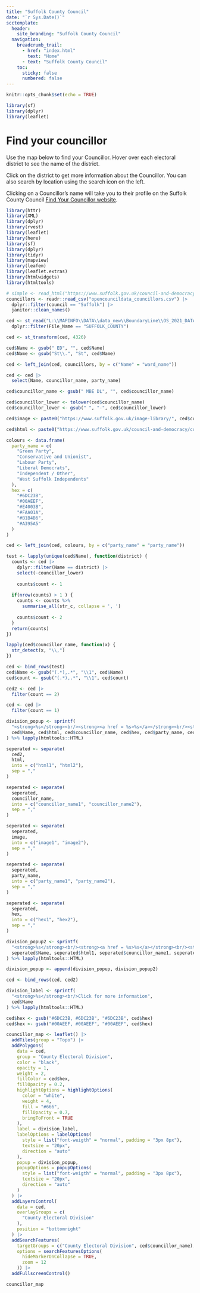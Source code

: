 ```yaml
---
title: "Suffolk County Council"
date: "`r Sys.Date()`"
scctemplate:
  header:
    site_branding: "Suffolk County Council"
  navigation:
    breadcrumb_trail:
      - href: "index.html"
        text: "Home"
      - text: "Suffolk County Council"
    toc:
      sticky: false
      numbered: false
---
```


```r
knitr::opts_chunk$set(echo = TRUE)

library(sf)
library(dplyr)
library(leaflet)
```

# Find your councillor

Use the map below to find your Councillor. Hover over each electoral district to see the name of the district. 

Click on the district to get more information about the Councillor. You can also search by location using the search icon on the left.

Clicking on a Councillor's name will take you to their profile on the Suffolk County Council [Find Your Councillor website](https://www.suffolk.gov.uk/council-and-democracy/councillors-and-elected-representatives/find-your-councillor).

```r
library(httr)
library(XML)
library(dplyr)
library(rvest)
library(leaflet)
library(here)
library(sf)
library(dplyr)
library(tidyr)
library(mapview)
library(leafem)
library(leaflet.extras)
library(htmlwidgets)
library(htmltools)

# simple <- read_html("https://www.suffolk.gov.uk/council-and-democracy/councillors-and-elected-representatives/find-your-councillor")
councillors <- readr::read_csv("opencouncildata_councillors.csv") |> 
  dplyr::filter(council == "Suffolk") |> 
  janitor::clean_names()

ced <- st_read("L:\\MAPINFO\\DATA\\data_new\\BoundaryLine\\OS_2021_DATA\\Data\\GB\\county_electoral_division.tab", quiet = TRUE) |> 
  dplyr::filter(File_Name == "SUFFOLK_COUNTY")

ced <- st_transform(ced, 4326)

ced$Name <- gsub(" ED", "", ced$Name)
ced$Name <- gsub("St\\.", "St", ced$Name)

ced <- left_join(ced, councillors, by = c("Name" = "ward_name"))

ced <- ced |> 
  select(Name, councillor_name, party_name)

ced$councillor_name <- gsub(" MBE DL", "", ced$councillor_name)

ced$councillor_lower <- tolower(ced$councillor_name)
ced$councillor_lower <- gsub(" ", "-", ced$councillor_lower)

ced$image <- paste0("https://www.suffolk.gov.uk/image-library/", ced$councillor_lower, "-ws-hr.jpg")

ced$html <- paste0("https://www.suffolk.gov.uk/council-and-democracy/councillors-and-elected-representatives/find-your-councillor/", ced$councillor_lower)

colours <- data.frame(
  party_name = c(
    "Green Party",
    "Conservative and Unionist",
    "Labour Party",
    "Liberal Democrats",
    "Independent / Other",
    "West Suffolk Independents"
  ),
  hex = c(
    "#6DC23B",
    "#00AEEF",
    "#E4003B",
    "#FAA01A",
    "#B1B4B6",
    "#A395A5"
  )
)

ced <- left_join(ced, colours, by = c("party_name" = "party_name"))

test <- lapply(unique(ced$Name), function(district) {
  counts <- ced |> 
    dplyr::filter(Name == district) |> 
    select(-councillor_lower)
  
    counts$count <- 1
  
  if(nrow(counts) > 1 ) {
    counts <- counts %>%
      summarise_all(str_c, collapse = ', ')
    
    counts$count <- 2
  }
  return(counts)
})

lapply(ced$councillor_name, function(x) {
  str_detect(x, "\\,")
})

ced <- bind_rows(test)
ced$Name <- gsub("(.*),.*", "\\1", ced$Name)
ced$count <- gsub("(.*),.*", "\\1", ced$count)

ced2 <- ced |> 
  filter(count == 2)

ced <- ced |> 
  filter(count == 1)

division_popup <- sprintf(
  "<strong>%s</strong><br/><strong><a href = %s>%s</a></strong><br/><strong><span style='color:%s;'>%s</span></strong><br/><img src=%s width = 240px/>",
  ced$Name, ced$html, ced$councillor_name, ced$hex, ced$party_name, ced$image
) %>% lapply(htmltools::HTML)

seperated <- separate(
  ced2,
  html,
  into = c("html1", "html2"),
  sep = ","
)

seperated <- separate(
  seperated,
  councillor_name,
  into = c("councillor_name1", "councillor_name2"),
  sep = ","
)

seperated <- separate(
  seperated,
  image,
  into = c("image1", "image2"),
  sep = ","
)

seperated <- separate(
  seperated,
  party_name,
  into = c("party_name1", "party_name2"),
  sep = ","
)

seperated <- separate(
  seperated,
  hex,
  into = c("hex1", "hex2"),
  sep = ","
)

division_popup2 <- sprintf(
  "<strong>%s</strong><br/><strong><a href = %s>%s</a></strong><br/><strong><span style='color:%s;'>%s</span></strong><br/><img src=%s width = 240px/><br/><strong><a href = %s>%s</a></strong><br/><strong><span style='color:%s;'>%s</span></strong><br/><img src=%s width = 240px/>",
  seperated$Name, seperated$html1, seperated$councillor_name1, seperated$hex1, seperated$party_name1, seperated$image1, seperated$html2, seperated$councillor_name2, seperated$hex2, seperated$party_name2, seperated$image2
) %>% lapply(htmltools::HTML)

division_popup <- append(division_popup, division_popup2)

ced <- bind_rows(ced, ced2)

division_label <- sprintf(
  "<strong>%s</strong><br/>Click for more information",
  ced$Name
) %>% lapply(htmltools::HTML)

ced$hex <- gsub("#6DC23B, #6DC23B", "#6DC23B", ced$hex)
ced$hex <- gsub("#00AEEF, #00AEEF", "#00AEEF", ced$hex)

councillor_map <- leaflet() |> 
  addTiles(group = "Topo") |> 
  addPolygons(
    data = ced,
    group = "County Electoral Division",
    color = "black",
    opacity = 1,
    weight = 2,
    fillColor = ced$hex,
    fillOpacity = 0.2,
    highlightOptions = highlightOptions(
      color = "white",
      weight = 4,
      fill = "#666",
      fillOpacity = 0.7,
      bringToFront = TRUE
    ),
    label = division_label,
    labelOptions = labelOptions(
      style = list("font-weigth" = "normal", padding = "3px 8px"),
      textsize = "20px",
      direction = "auto"
    ),
    popup = division_popup,
    popupOptions = popupOptions(
      style = list("font-weigth" = "normal", padding = "3px 8px"),
      textsize = "20px",
      direction = "auto"
    )
  ) |> 
  addLayersControl(
    data = ced,
    overlayGroups = c(
      "County Electoral Division"
    ),
    position = "bottomright"
  ) |> 
  addSearchFeatures(
    targetGroups = c("County Electoral Division", ced$councillor_name),
    options = searchFeaturesOptions(
      hideMarkerOnCollapse = TRUE,
      zoom = 12
    )) |> 
  addFullscreenControl()

councillor_map
```

